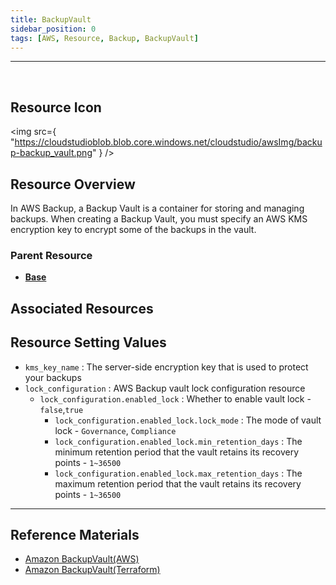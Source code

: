 ```yaml
---
title: BackupVault
sidebar_position: 0
tags: [AWS, Resource, Backup, BackupVault]
---
```


<hr />
<br />

## Resource Icon

<img
    src={
        "https://cloudstudioblob.blob.core.windows.net/cloudstudio/awsImg/backup-backup_vault.png"
    }
/>

## Resource Overview

In AWS Backup, a Backup Vault is a container for storing and managing backups. 
When creating a Backup Vault, you must specify an AWS KMS encryption key to encrypt some of the backups in the vault.


### Parent Resource

-   [**Base**](https://docs.cstudio.app/en/docs/resource/aws/Base/)

## Associated Resources


## Resource Setting Values

-   `kms_key_name` : The server-side encryption key that is used to protect your backups
-   `lock_configuration` : AWS Backup vault lock configuration resource
    -   `lock_configuration.enabled_lock` : Whether to enable vault lock - `false`,`true`
        -   `lock_configuration.enabled_lock.lock_mode` : The mode of vault lock - `Governance`, `Compliance`
        -   `lock_configuration.enabled_lock.min_retention_days` : The minimum retention period that the vault retains its recovery points - `1~36500`
        -   `lock_configuration.enabled_lock.max_retention_days` : The maximum retention period that the vault retains its recovery points - `1~36500`

---

## Reference Materials

-   [Amazon BackupVault(AWS)](https://docs.aws.amazon.com/ko_kr/aws-backup/latest/devguide/create-a-vault.html)
-   [Amazon BackupVault(Terraform)](https://registry.terraform.io/providers/hashicorp/aws/latest/docs/resources/backup_vault)
